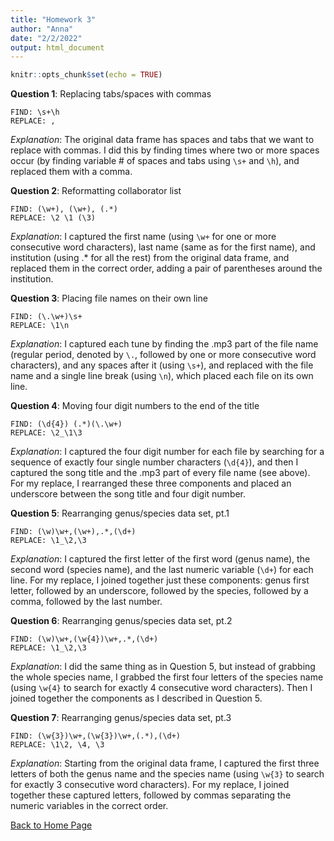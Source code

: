 ```yaml
---
title: "Homework 3"
author: "Anna"
date: "2/2/2022"
output: html_document
---
```


```r
knitr::opts_chunk$set(echo = TRUE)
```

**Question 1**: Replacing tabs/spaces with commas

```
FIND: \s+\h
REPLACE: ,
```

*Explanation*: The original data frame has spaces and tabs that we want to replace with commas. I did this by finding times where two or more spaces occur (by finding variable # of spaces and tabs using `\s+` and `\h`), and replaced them with a comma.


**Question 2**: Reformatting collaborator list

```
FIND: (\w+), (\w+), (.*)
REPLACE: \2 \1 (\3)
```
*Explanation*: I captured the first name (using `\w+` for one or more consecutive word characters), last name (same as for the first name), and institution (using .* for all the rest) from the original data frame, and replaced them in the correct order, adding a pair of parentheses around the institution.


**Question 3**: Placing file names on their own line

```
FIND: (\.\w+)\s+
REPLACE: \1\n
```
*Explanation*: I captured each tune by finding the .mp3 part of the file name (regular period, denoted by `\.`, followed by one or more consecutive word characters), and any spaces after it (using `\s+`), and replaced with the file name and a single line break (using `\n`), which placed each file on its own line.


**Question 4**: Moving four digit numbers to the end of the title

```
FIND: (\d{4}) (.*)(\.\w+)
REPLACE: \2_\1\3
```
*Explanation*: I captured the four digit number for each file by searching for a sequence of exactly four single number characters (`\d{4}`), and then I captured the song title and the .mp3 part of every file name (see above). For my replace, I rearranged these three components and placed an underscore between the song title and four digit number.

**Question 5**: Rearranging genus/species data set, pt.1

```
FIND: (\w)\w+,(\w+),.*,(\d+)
REPLACE: \1_\2,\3
```
*Explanation*: I captured the first letter of the first word (genus name), the second word (species name), and the last numeric variable (`\d+`) for each line. For my replace, I joined together just these components: genus first letter, followed by an underscore, followed by the species, followed by a comma, followed by the last number.

**Question 6**: Rearranging genus/species data set, pt.2

```
FIND: (\w)\w+,(\w{4})\w+,.*,(\d+)
REPLACE: \1_\2,\3
```
*Explanation*: I did the same thing as in Question 5, but instead of grabbing the whole species name, I grabbed the first four letters of the species name (using `\w{4}` to search for exactly 4 consecutive word characters). Then I joined together the components as I described in Question 5.


**Question 7**: Rearranging genus/species data set, pt.3

```
FIND: (\w{3})\w+,(\w{3})\w+,(.*),(\d+)
REPLACE: \1\2, \4, \3
```
*Explanation*: Starting from the original data frame, I captured the first three letters of both the genus name and the species name (using `\w{3}` to search for exactly 3 consecutive word characters). For my replace, I joined together these captured letters, followed by commas separating the numeric variables in the correct order.


[Back to Home Page](index.html)